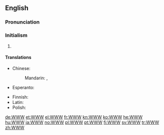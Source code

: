 ==English==

===Pronunciation===
{{rfap|UK with both "double-U, double-U, double-U" and "dub-dub-dub"|UK}}
{{rfap|US with both "double-U, double-U, double-U" and "dub-dub-dub"|US}}

===Initialism===
{{en-initialism}}

# {{initialism of|World Wide Web}}

====Translations====
{{trans-top|World Wide Web (abbreviation)}}
* Chinese:
*: Mandarin: {{t-|cmn|萬維網|sc=Hani}},  {{t-|cmn|万维网|tr=wànwéiwǎng|sc=Hani}}
* Esperanto: {{t-|eo|TTT|xs=Esperanto}}
{{trans-mid}}
* Finnish: {{t-|fi|www}}
* Latin: {{t-|la|TTT}}
* Polish: {{t|pl|WWW|m}}
{{trans-bottom}}

[[de:WWW]]
[[et:WWW]]
[[el:WWW]]
[[fr:WWW]]
[[kn:WWW]]
[[ko:WWW]]
[[he:WWW]]
[[hu:WWW]]
[[ja:WWW]]
[[no:WWW]]
[[pl:WWW]]
[[pt:WWW]]
[[fi:WWW]]
[[sv:WWW]]
[[tr:WWW]]
[[zh:WWW]]